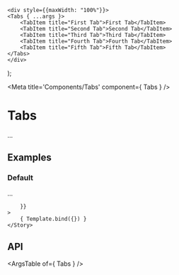 
	<div style={{maxWidth: "100%"}}>
	<Tabs { ...args }>
		<TabItem title="First Tab">First Tab</TabItem>
		<TabItem title="Second Tab">Second Tab</TabItem>
		<TabItem title="Third Tab">Third Tab</TabItem>
		<TabItem title="Fourth Tab">Fourth Tab</TabItem>
		<TabItem title="Fifth Tab">Fifth Tab</TabItem>
	</Tabs>
	</div>
);

<Meta title='Components/Tabs' component={ Tabs } />

# Tabs

...

## Examples

### Default

...

<Canvas>
	<Story
		name="Default"
		args={{
			
		}}
	>
		{ Template.bind({}) }
	</Story>
</Canvas>

## API

<ArgsTable of={ Tabs } />
